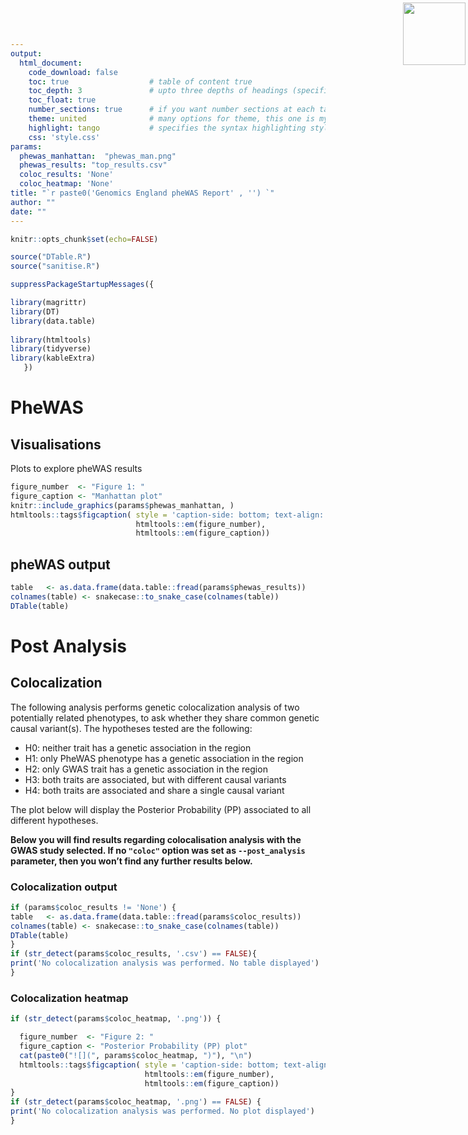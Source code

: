 ```yaml
---
output: 
  html_document:
    code_download: false
    toc: true                  # table of content true
    toc_depth: 3               # upto three depths of headings (specified by #, ## and ###)
    toc_float: true
    number_sections: true      # if you want number sections at each table header
    theme: united              # many options for theme, this one is my favorite.
    highlight: tango           # specifies the syntax highlighting style
    css: 'style.css'
params:
  phewas_manhattan:  "phewas_man.png"
  phewas_results: "top_results.csv"
  coloc_results: 'None'
  coloc_heatmap: 'None'
title: "`r paste0('Genomics England pheWAS Report' , '') `"
author: ""
date: ""
---
```



<img src="logo.png" width=100 style="position:absolute;top:4px;bottom:4px;right:4px;" />


```r
knitr::opts_chunk$set(echo=FALSE)
```

```r
source("DTable.R")
source("sanitise.R")

suppressPackageStartupMessages({

library(magrittr)
library(DT)
library(data.table)
  
library(htmltools)
library(tidyverse)
library(kableExtra)
   })
```

# PheWAS

## Visualisations

Plots to explore pheWAS results

```r
figure_number  <- "Figure 1: "
figure_caption <- "Manhattan plot"
knitr::include_graphics(params$phewas_manhattan, )
htmltools::tags$figcaption( style = 'caption-side: bottom; text-align: center; font-size: 85%%; color: #71879d',
                            htmltools::em(figure_number),
                            htmltools::em(figure_caption))
```


## pheWAS output

```r
table   <- as.data.frame(data.table::fread(params$phewas_results))
colnames(table) <- snakecase::to_snake_case(colnames(table))
DTable(table)
```

# Post Analysis

## Colocalization

The following analysis performs genetic colocalization analysis of two potentially related phenotypes, to ask whether they share common genetic causal variant(s). The hypotheses tested are the following:

- H0: neither trait has a genetic association in the region
- H1: only PheWAS phenotype has a genetic association in the region
- H2: only GWAS trait has a genetic association in the region
- H3: both traits are associated, but with different causal variants
- H4: both traits are associated and share a single causal variant

The plot below will display the Posterior Probability (PP) associated to all different hypotheses.

__Below you will find results regarding colocalisation analysis with the GWAS study selected. If no `"coloc"` option was set as `--post_analysis` parameter, then you won't find any further results below.__

### Colocalization output

```r
if (params$coloc_results != 'None') {
table   <- as.data.frame(data.table::fread(params$coloc_results))
colnames(table) <- snakecase::to_snake_case(colnames(table))
DTable(table)
}
if (str_detect(params$coloc_results, '.csv') == FALSE){
print('No colocalization analysis was performed. No table displayed')
}
```

### Colocalization heatmap

```r
if (str_detect(params$coloc_heatmap, '.png')) {

  figure_number  <- "Figure 2: "
  figure_caption <- "Posterior Probability (PP) plot"
  cat(paste0("![](", params$coloc_heatmap, ")"), "\n")
  htmltools::tags$figcaption( style = 'caption-side: bottom; text-align: center; font-size: 85%%; color: #71879d',
                              htmltools::em(figure_number),
                              htmltools::em(figure_caption))
}
if (str_detect(params$coloc_heatmap, '.png') == FALSE) {
print('No colocalization analysis was performed. No plot displayed')
}
```
